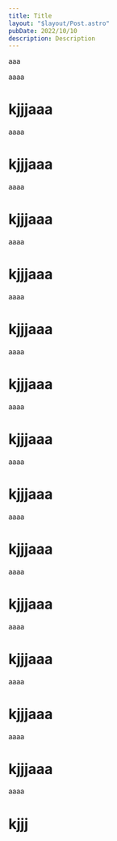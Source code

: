 ```yaml
---
title: Title
layout: "$layout/Post.astro"
pubDate: 2022/10/10
description: Description
---
```


aaa

aaaa

# kjjjaaa

aaaa

# kjjjaaa

aaaa

# kjjjaaa

aaaa

# kjjjaaa

aaaa

# kjjjaaa

aaaa

# kjjjaaa

aaaa

# kjjjaaa

aaaa

# kjjjaaa

aaaa

# kjjjaaa

aaaa

# kjjjaaa

aaaa

# kjjjaaa

aaaa

# kjjjaaa

aaaa

# kjjjaaa

aaaa

# kjjj